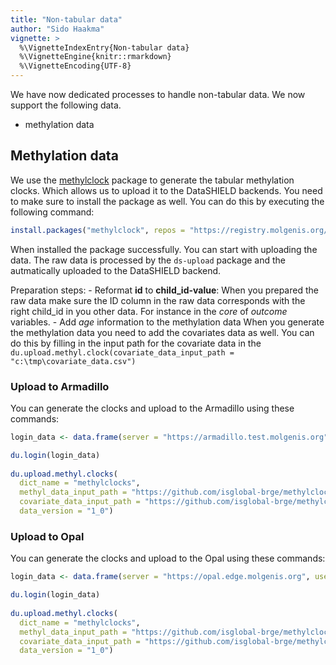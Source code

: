 ```yaml
---
title: "Non-tabular data"
author: "Sido Haakma"
vignette: >
  %\VignetteIndexEntry{Non-tabular data}
  %\VignetteEngine{knitr::rmarkdown}
  %\VignetteEncoding{UTF-8}
---
```




We have now dedicated processes to handle non-tabular data. We now support the following data.

- methylation data

## Methylation data
We use the [methylclock](https://github.com/isglobal-brge/methylclock) package to generate the tabular methylation clocks. Which allows us to upload it to the DataSHIELD backends. You need to make sure to install the package as well. You can do this by executing the following command:


```r
install.packages("methylclock", repos = "https://registry.molgenis.org/repository/R", dependencies = TRUE)
```

When installed the package successfully. You can start with uploading the data. The raw data is processed by the `ds-upload` package and the autmatically uploaded to the DataSHIELD backend.

Preparation steps:
- Reformat **id** to **child_id-value**: 
  When you prepared the raw data make sure the ID column in the raw data corresponds with the right child_id in you other data. 
  For instance in the *core* of *outcome* variables. 
- Add *age* information to the methylation data
  When you generate the methylation data you need to add the covariates data as well. 
  You can do this by filling in the input path for the covariate data in the `du.upload.methyl.clock(covariate_data_input_path = "c:\tmp\covariate_data.csv")`
  
### Upload to Armadillo
You can generate the clocks and upload to the Armadillo using these commands:

```r
login_data <- data.frame(server = "https://armadillo.test.molgenis.org", storage = "https://armadillo-minio.test.molgenis.org", driver = "ArmadilloDriver")

du.login(login_data)
  
du.upload.methyl.clocks(
  dict_name = "methylclocks", 
  methyl_data_input_path = "https://github.com/isglobal-brge/methylclock/blob/master/inst/extdata/MethylationDataExample55.csv?raw=true",
  covariate_data_input_path = "https://github.com/isglobal-brge/methylclock/raw/master/inst/extdata/SampleAnnotationExample55.csv?raw=true",
  data_version = "1_0")
```

### Upload to Opal
You can generate the clocks and upload to the Opal using these commands:


```r
login_data <- data.frame(server = "https://opal.edge.molgenis.org", username = "administrator", password = "ouf0uPh6", driver = "OpalDriver")

du.login(login_data)
  
du.upload.methyl.clocks(
  dict_name = "methylclocks", 
  methyl_data_input_path = "https://github.com/isglobal-brge/methylclock/blob/master/inst/extdata/MethylationDataExample55.csv?raw=true",
  covariate_data_input_path = "https://github.com/isglobal-brge/methylclock/raw/master/inst/extdata/SampleAnnotationExample55.csv?raw=true",
  data_version = "1_0")
```



